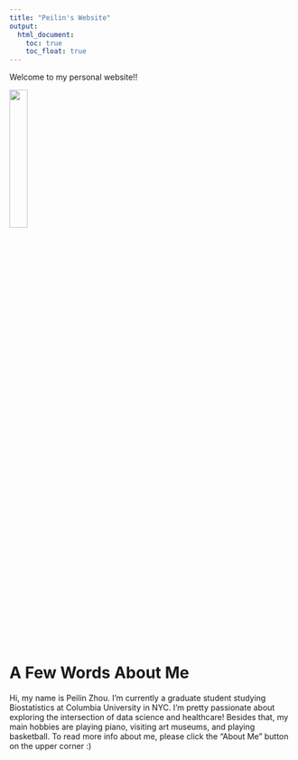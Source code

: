 ```yaml
---
title: "Peilin's Website"
output: 
  html_document:
    toc: true
    toc_float: true
---
```


Welcome to my personal website!!

<img src="images/maltese.gif" style="width:25%">

# A Few Words About Me
  Hi, my name is Peilin Zhou. I'm currently a graduate student studying Biostatistics at Columbia University in NYC. I'm pretty passionate about exploring the intersection of data science and healthcare! Besides that, my main hobbies are playing piano, visiting art museums, and playing basketball. To read more info about me, please click the "About Me" button on the upper corner :)
